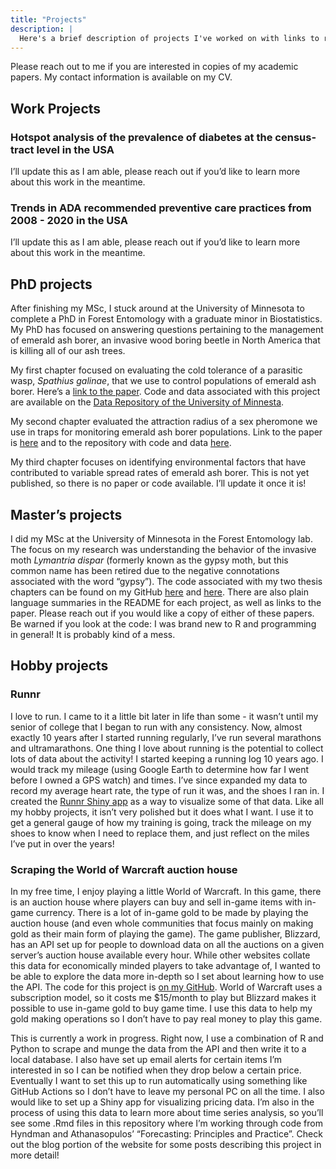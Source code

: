 ```yaml
---
title: "Projects"
description: |
  Here's a brief description of projects I've worked on with links to related GitHub repos or posts I've made describing them in more detail.
---
```


Please reach out to me if you are interested in copies of my academic papers. My contact information is available on my CV.

## Work Projects

### Hotspot analysis of the prevalence of diabetes at the census-tract level in the USA

I'll update this as I am able, please reach out if you'd like to learn more about this work in the meantime.

### Trends in ADA recommended preventive care practices from 2008 - 2020 in the USA

I'll update this as I am able, please reach out if you'd like to learn more about this work in the meantime.

## PhD projects

After finishing my MSc, I stuck around at the University of Minnesota to complete a PhD in Forest Entomology with a graduate minor in Biostatistics. My PhD has focused on answering questions pertaining to the management of emerald ash borer, an invasive wood boring beetle in North America that is killing all of our ash trees.

My first chapter focused on evaluating the cold tolerance of a parasitic wasp, *Spathius galinae*, that we use to control populations of emerald ash borer. Here's a [link to the paper](https://doi.org/10.1016/j.biocontrol.2021.104694). Code and data associated with this project are available on the [Data Repository of the University of Minnesta](https://conservancy.umn.edu/handle/11299/219452).

My second chapter evaluated the attraction radius of a sex pheromone we use in traps for monitoring emerald ash borer populations. Link to the paper is [here](https://doi.org/10.1111/afe.12457) and to the repository with code and data [here](https://conservancy.umn.edu/handle/11299/219525).

My third chapter focuses on identifying environmental factors that have contributed to variable spread rates of emerald ash borer. This is not yet published, so there is no paper or code available. I'll update it once it is!

## Master's projects

I did my MSc at the University of Minnesota in the Forest Entomology lab. The focus on my research was understanding the behavior of the invasive moth *Lymantria dispar* (formerly known as the gypsy moth, but this common name has been retired due to the negative connotations associated with the word "gypsy"). The code associated with my two thesis chapters can be found on my GitHub [here](https://github.com/wittja01/buffer_zone_project) and [here](https://github.com/wittja01/servosphere_project). There are also plain language summaries in the README for each project, as well as links to the paper. Please reach out if you would like a copy of either of these papers. Be warned if you look at the code: I was brand new to R and programming in general! It is probably kind of a mess.

## Hobby projects

### Runnr

I love to run. I came to it a little bit later in life than some - it wasn't until my senior of college that I began to run with any consistency. Now, almost exactly 10 years after I started running regularly, I've run several marathons and ultramarathons. One thing I love about running is the potential to collect lots of data about the activity! I started keeping a running log 10 years ago. I would track my mileage (using Google Earth to determine how far I went before I owned a GPS watch) and times. I've since expanded my data to record my average heart rate, the type of run it was, and the shoes I ran in. I created the [Runnr Shiny app](https://jake-wittman.shinyapps.io/running_dashboard/) as a way to visualize some of that data. Like all my hobby projects, it isn't very polished but it does what I want. I use it to get a general gauge of how my training is going, track the mileage on my shoes to know when I need to replace them, and just reflect on the miles I've put in over the years!

### Scraping the World of Warcraft auction house

In my free time, I enjoy playing a little World of Warcraft. In this game, there is an auction house where players can buy and sell in-game items with in-game currency. There is a lot of in-game gold to be made by playing the auction house (and even whole communities that focus mainly on making gold as their main form of playing the game). The game publisher, Blizzard, has an API set up for people to download data on all the auctions on a given server's auction house available every hour. While other websites collate this data for economically minded players to take advantage of, I wanted to be able to explore the data more in-depth so I set about learning how to use the API. The code for this project is [on my GitHub](https://github.com/wittja01/WoWAH). World of Warcraft uses a subscription model, so it costs me \$15/month to play but Blizzard makes it possible to use in-game gold to buy game time. I use this data to help my gold making operations so I don't have to pay real money to play this game.

This is currently a work in progress. Right now, I use a combination of R and Python to scrape and munge the data from the API and then write it to a local database. I also have set up email alerts for certain items I'm interested in so I can be notified when they drop below a certain price. Eventually I want to set this up to run automatically using something like GitHub Actions so I don't have to leave my personal PC on all the time. I also would like to set up a Shiny app for visualizing pricing data. I'm also in the process of using this data to learn more about time series analysis, so you'll see some .Rmd files in this repository where I'm working through code from Hyndman and Athanasopulos' "Forecasting: Principles and Practice". Check out the blog portion of the website for some posts describing this project in more detail!
